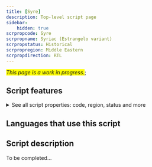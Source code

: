 ```yaml
---
title: [Syre]
description: Top-level script page
sidebar:
    hidden: true
scrpropcode: Syre
scrpropname: Syriac (Estrangelo variant)
scrpropstatus: Historical
scrpropregion: Middle Eastern
scrpropdirection: RTL
---
```


<span style='background-color:yellow'>_This page is a work in progress._</span>;


## Script features

<details>
<summary> See all script properties: code, region, status and more</summary>
<ScriptInfo />
</details>

## Languages that use this script

<WsList script='Syre' wsMax='5' />

## Script description

To be completed...

